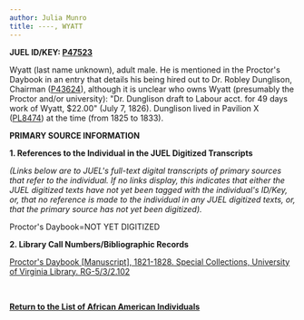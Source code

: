 ```yaml
---
author: Julia Munro
title: ----, WYATT
---
```

**JUEL ID/KEY: [P47523](http://juel.iath.virginia.edu/public_person?person=47523 "P47523")**

Wyatt (last name unknown), adult male. He is mentioned in the Proctor's Daybook in an entry that details his being hired out to Dr. Robley Dunglison, Chairman ([P43624](http://juel.iath.virginia.edu/public_person?person=43624 "P43624")), although it is unclear who owns Wyatt (presumably the Proctor and/or university): "Dr. Dunglison draft to Labour acct. for 49 days work of Wyatt, $22.00" (July 7, 1826). Dunglison lived in Pavilion X ([PL8474](http://juel.iath.virginia.edu/public_place?place=8474#m1 "PL8474")) at the time (from 1825 to 1833).

**PRIMARY SOURCE INFORMATION** 

**1\. References to the Individual in the JUEL Digitized Transcripts**

_(Links below are to JUEL's full-text digital transcripts of primary sources that refer to the individual. If no links display, this indicates that either the JUEL digitized texts have not yet been tagged with the individual's ID/Key, or, that no reference is made to the individual in any JUEL digitized texts, or, that the primary source has not yet been digitized)._   

Proctor's Daybook=NOT YET DIGITIZED 

**2\. Library Call Numbers/Bibliographic Records**

[](http://search.lib.virginia.edu/catalog/u6371432)[Proctor's Daybook \[Manuscript\], 1821-1828. Special Collections, University of Virginia Library. RG-5/3/2.102](http://search.lib.virginia.edu/catalog/u6607353 "Proctor's Daybook")

 [](http://search.lib.virginia.edu/catalog/u6371432)

**[Return to the List of African American Individuals](http://juel.iath.virginia.edu/node/367 "Return to the List of African-American Individuals")**